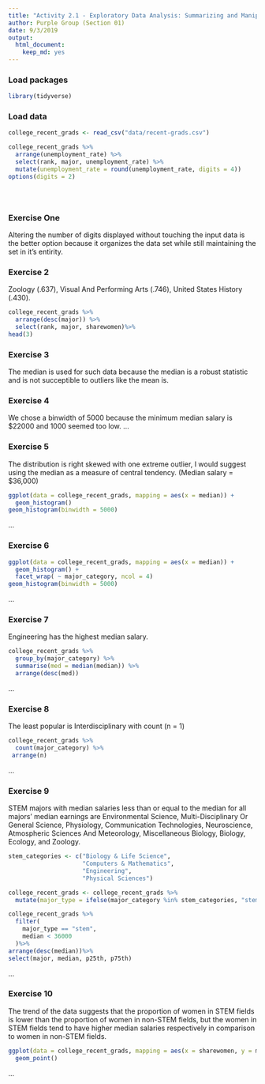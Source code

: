 ```yaml
---
title: "Activity 2.1 - Exploratory Data Analysis: Summarizing and Manipulating"
author: Purple Group (Section 01)
date: 9/3/2019
output: 
  html_document: 
    keep_md: yes
---
```


### Load packages

```r
library(tidyverse) 
```

### Load data

```r
college_recent_grads <- read_csv("data/recent-grads.csv") 

college_recent_grads %>%
  arrange(unemployment_rate) %>%
  select(rank, major, unemployment_rate) %>%
  mutate(unemployment_rate = round(unemployment_rate, digits = 4))
options(digits = 2)





```


### Exercise One

Altering the number of digits displayed without touching the input data is the better option because it organizes the data set while still maintaining the set in it's entirity.

### Exercise 2

Zoology (.637), Visual And Performing Arts (.746), United States History (.430).
```r
college_recent_grads %>%
  arrange(desc(major)) %>%
  select(rank, major, sharewomen)%>%
head(3)
```


### Exercise 3

The median is used for such data because the median is a robust statistic and is not succeptible to outliers like the mean is.


### Exercise 4
We chose a binwidth of 5000 because the minimum median salary is $22000 and 1000 seemed too low.
...

### Exercise 5
The distribution is right skewed with one extreme outlier, I would suggest using the median as a measure of central tendency. (Median salary = $36,000)
```r
ggplot(data = college_recent_grads, mapping = aes(x = median)) +
  geom_histogram()
geom_histogram(binwidth = 5000)
```

...

### Exercise 6
```r
ggplot(data = college_recent_grads, mapping = aes(x = median)) +
  geom_histogram() +
  facet_wrap( ~ major_category, ncol = 4)
geom_histogram(binwidth = 5000)
```

...

### Exercise 7
Engineering has the highest median salary.
```r
college_recent_grads %>%
  group_by(major_category) %>%
  summarise(med = median(median)) %>%
  arrange(desc(med))
```

...

### Exercise 8
The least popular is Interdisciplinary with count (n = 1)
```r
college_recent_grads %>%
  count(major_category) %>%
 arrange(n)
```

...


### Exercise 9
STEM majors with median salaries less than or equal to the median for all majors' median earnings are Environmental Science, Multi-Disciplinary Or General Science, Physiology, Communication Technologies, Neuroscience, Atmospheric Sciences And Meteorology, Miscellaneous Biology, Biology, Ecology, and Zoology.

```r
stem_categories <- c("Biology & Life Science",
                     "Computers & Mathematics",
                     "Engineering",
                     "Physical Sciences")

college_recent_grads <- college_recent_grads %>%
  mutate(major_type = ifelse(major_category %in% stem_categories, "stem", "not stem"))

college_recent_grads %>%
  filter(
    major_type == "stem",
    median < 36000
  )%>%
arrange(desc(median))%>%
select(major, median, p25th, p75th)
```

...

### Exercise 10
The trend of the data suggests that the proportion of women in STEM fields is lower than the proportion of women in non-STEM fields, but the women in STEM fields tend to have higher median salaries respectively in comparison to women in non-STEM fields. 
```r
ggplot(data = college_recent_grads, mapping = aes(x = sharewomen, y = median, color = major_type)) +
  geom_point()
```

...
